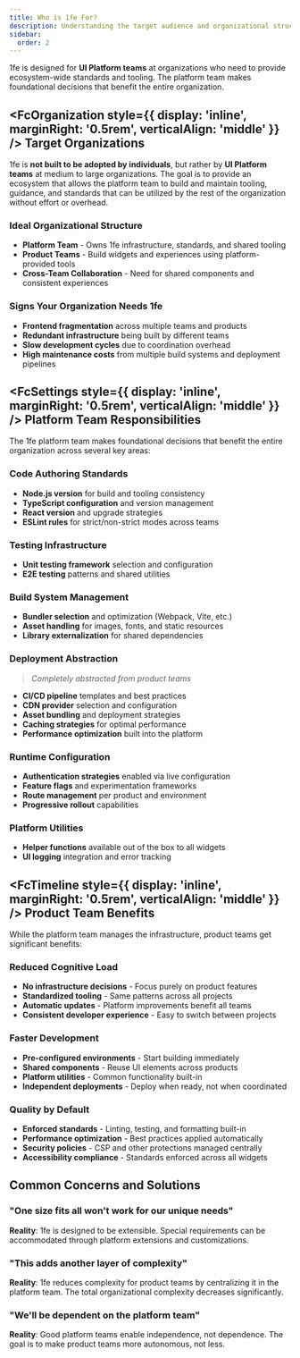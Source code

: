 ```yaml
---
title: Who is 1fe For?
description: Understanding the target audience and organizational structure for 1fe adoption
sidebar:
  order: 2
---
```



1fe is designed for **UI Platform teams** at organizations who need to provide ecosystem-wide standards and tooling. The platform team makes foundational decisions that benefit the entire organization.

## <FcOrganization style={{ display: 'inline', marginRight: '0.5rem', verticalAlign: 'middle' }} /> Target Organizations

1fe is **not built to be adopted by individuals**, but rather by **UI Platform teams** at medium to large organizations. The goal is to provide an ecosystem that allows the platform team to build and maintain tooling, guidance, and standards that can be utilized by the rest of the organization without effort or overhead.

### Ideal Organizational Structure

- **Platform Team** - Owns 1fe infrastructure, standards, and shared tooling
- **Product Teams** - Build widgets and experiences using platform-provided tools
- **Cross-Team Collaboration** - Need for shared components and consistent experiences

### Signs Your Organization Needs 1fe

- **Frontend fragmentation** across multiple teams and products
- **Redundant infrastructure** being built by different teams
- **Slow development cycles** due to coordination overhead
- **High maintenance costs** from multiple build systems and deployment pipelines

## <FcSettings style={{ display: 'inline', marginRight: '0.5rem', verticalAlign: 'middle' }} /> Platform Team Responsibilities

The 1fe platform team makes foundational decisions that benefit the entire organization across several key areas:

### Code Authoring Standards

- **Node.js version** for build and tooling consistency
- **TypeScript configuration** and version management
- **React version** and upgrade strategies
- **ESLint rules** for strict/non-strict modes across teams

### Testing Infrastructure

- **Unit testing framework** selection and configuration
- **E2E testing** patterns and shared utilities

### Build System Management

- **Bundler selection** and optimization (Webpack, Vite, etc.)
- **Asset handling** for images, fonts, and static resources
- **Library externalization** for shared dependencies

### Deployment Abstraction

> _Completely abstracted from product teams_

- **CI/CD pipeline** templates and best practices
- **CDN provider** selection and configuration
- **Asset bundling** and deployment strategies
- **Caching strategies** for optimal performance
- **Performance optimization** built into the platform

### Runtime Configuration

- **Authentication strategies** enabled via live configuration
- **Feature flags** and experimentation frameworks
- **Route management** per product and environment
- **Progressive rollout** capabilities

### Platform Utilities

- **Helper functions** available out of the box to all widgets
- **UI logging** integration and error tracking

## <FcTimeline style={{ display: 'inline', marginRight: '0.5rem', verticalAlign: 'middle' }} /> Product Team Benefits

While the platform team manages the infrastructure, product teams get significant benefits:

### Reduced Cognitive Load

- **No infrastructure decisions** - Focus purely on product features
- **Standardized tooling** - Same patterns across all projects
- **Automatic updates** - Platform improvements benefit all teams
- **Consistent developer experience** - Easy to switch between projects

### Faster Development

- **Pre-configured environments** - Start building immediately
- **Shared components** - Reuse UI elements across products
- **Platform utilities** - Common functionality built-in
- **Independent deployments** - Deploy when ready, not when coordinated

### Quality by Default

- **Enforced standards** - Linting, testing, and formatting built-in
- **Performance optimization** - Best practices applied automatically
- **Security policies** - CSP and other protections managed centrally
- **Accessibility compliance** - Standards enforced across all widgets

## Common Concerns and Solutions

### "One size fits all won't work for our unique needs"

**Reality**: 1fe is designed to be extensible. Special requirements can be accommodated through platform extensions and customizations.

### "This adds another layer of complexity"

**Reality**: 1fe reduces complexity for product teams by centralizing it in the platform team. The total organizational complexity decreases significantly.

### "We'll be dependent on the platform team"

**Reality**: Good platform teams enable independence, not dependence. The goal is to make product teams more autonomous, not less.
